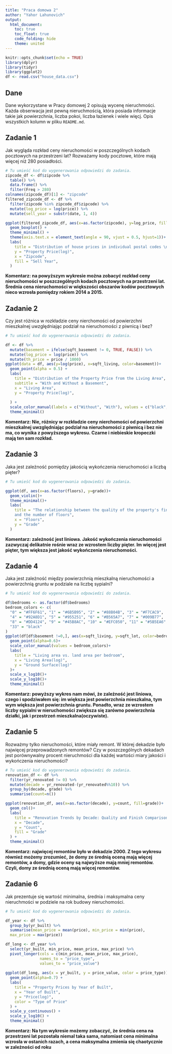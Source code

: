 ```yaml
---
title: "Praca domowa 2"
author: "Yahor Lahunovich"
output: 
  html_document:
    toc: true
    toc_float: true
    code_folding: hide
    theme: united
---
```


```r
knitr::opts_chunk$set(echo = TRUE)
library(dplyr)
library(tidyr)
library(ggplot2)
df <- read.csv("house_data.csv")
```

## Dane

Dane wykorzystane w Pracy domowej 2 opisują wycenę nieruchmości. Każda obserwacja jest pewną nieruchmością, która posiada informacje takie jak powierzchnia, liczba pokoi, liczba łazienek i wiele więcj. Opis wszystkich kolumn w pliku `README.md`.

## Zadanie 1

Jak wygląda rozkład ceny nieruchomości w poszczególnych kodach pocztowych na przestrzeni lat? Rozważamy kody pocztowe, które mają więcej niż 280 posiadłości.

```r

# Tu umieść kod do wygenerowania odpowiedzi do zadania.
zipcode_df <- df$zipcode %>%
  table() %>% 
  data.frame() %>% 
  filter(Freq > 280) 
colnames(zipcode_df)[1] <- "zipcode"
filtered_zipcode_df <- df %>% 
  filter(zipcode %in% zipcode_df$zipcode) %>% 
  mutate(log_price = log(price)) %>% 
  mutate(sell_year = substr(date, 1, 4))

ggplot(filtered_zipcode_df, aes(x=as.factor(zipcode), y=log_price, fill = sell_year))+
  geom_boxplot() +
  theme_minimal() +
  theme(axis.text.x = element_text(angle = 90, vjust = 0.5, hjust=1))+
  labs(
    title = "Distribution of house prices in individual postal codes \n over the years",
    y = "Property Price(log)",
    x = "Zipcode",
    fill = "Sell Year",
  ) 
```

**Komentarz: na powyższym wykresie można zobacyć rozkład ceny nieruchomości w poszczególnych kodach pocztowych na przestrzeni lat. Średnia cena nieruchomości w większości obszarów kodów pocztowych nieco wzrosła pomiędzy rokiem 2014 a 2015.**

## Zadanie 2

Czy jest różnica w rozkładzie ceny nierchomości od powierzchni mieszkalnej uwzględniając podział na nieruchomości z piwnicą i bez?

```r

# Tu umieść kod do wygenerowania odpowiedzi do zadania.

df <- df %>% 
  mutate(basement = ifelse(sqft_basement != 0, TRUE, FALSE)) %>% 
  mutate(log_price = log(price)) %>% 
  mutate(th_price = price / 1000)
ggplot(data = df, aes(y=log(price), x=sqft_living, color=basement))+
  geom_point(alpha = 0.5) +
  labs(
    title = "Distribution of the Property Price from the Living Area",
    subtitle = "With and Without a Basement",
    x = "Living Area",
    y = "Property Price(log)",
    
  ) + 
  scale_color_manual(labels = c("Without", "With"), values = c("black", "cadetblue1")) +
  theme_minimal()


```

**Komentarz: Nie, różnicy w rozkładzie ceny nierchomości od powierzchni mieszkalnej uwzględniając podział na nieruchomości z piwnicą i bez nie ma, co wynika z powyższego wykresu. Czarne i niebieskie kropeczki mają ten sam rozkład.**

## Zadanie 3

Jaka jest zależność pomiędzy jakością wykończenia nieruchomości a liczbą pięter?

```r

# Tu umieść kod do wygenerowania odpowiedzi do zadania.

ggplot(df, aes(x=as.factor(floors), y=grade))+
  geom_violin()+
  theme_minimal()+
  labs(
    title = "The relationship between the quality of the property's finishing 
    and the number of floors",
    x = "Floors",
    y = "Grade"
  )
```

**Komentarz: zależność jest liniowa. Jakość wykończenia nieruchomości zazwyczaj delikatnie rośnie wraz ze wzrostem liczby pięter. Im więcej jest pięter, tym większa jest jakość wykończenia nieruchomości.**

## Zadanie 4

Jaka jest zależność między powierzchnią mieszkalną nieruchomości a powierzchnią gruntu w podziale na liczbę sypialni?

```r

# Tu umieść kod do wygenerowania odpowiedzi do zadania.

df$bedrooms <- as.factor(df$bedrooms)
bedroom_colors <- c(
  "0" = "#FF6F61", "1" = "#6B5B95", "2" = "#88B04B", "3" = "#F7CAC9",
  "4" = "#92A8D1", "5" = "#955251", "6" = "#B565A7", "7" = "#009B77",
  "8" = "#DD4124", "9" = "#45B8AC", "10" = "#EFC050", "11" = "#5B5EA6", 
  "33" = "black"
)
ggplot(df[df$basement !=0,], aes(x=sqft_living, y=sqft_lot, color=bedrooms))+
  geom_point(alpha=0.6)+
  scale_color_manual(values = bedroom_colors)+
  labs(
    title = "Living area vs. land area per bedroom",
    x = "Living Area(log)",
    y = "Ground Surface(log)"
  )+
  scale_x_log10()+
  scale_y_log10()+
  theme_minimal()
```

**Komentarz: powyższy wykres nam mówi, że zależność jest liniowa, czego i spodziwałem się: im większa jest powierzchnia mieszkalna, tym wym większa jest powierzchnia gruntu. Ponadto, wraz ze wzrostem liczby sypialni w nieruchomości zwiększa się zarówno powierzchnia działki, jak i przestrzeń mieszkalna(oczywiste).**

## Zadanie 5

Rozważmy tylko nieruchomości, które miały remont. W której dekadzie było najwięcej przeprowadzonych remontów? Czy w poszczególnych dekadach jest porównywalny procent nieruchmości dla każdej wartości miary jakości i wykończenia nieruchomości?

```r

# Tu umieść kod do wygenerowania odpowiedzi do zadania.
renovation_df <- df %>% 
  filter(yr_renovated != 0) %>% 
  mutate(decade = yr_renovated-(yr_renovated%%10)) %>% 
  group_by(decade, grade) %>% 
  summarise(count=n())

ggplot(renovation_df, aes(x=as.factor(decade), y=count, fill=grade))+
  geom_col()+
  labs(
    title = "Renovation Trends by Decade: Quality and Finish Comparison",
    x = "Decade",
    y = "Count",
    fill = "Grade"
  ) + 
  theme_minimal()
```

**Komentarz: najwięcej remontów było w dekadzie 2000. Z tego wykresu również możemy zrozumieć, że domy ze średnią oceną mają więcej remontów, a domy, gdzie oceny są najwyższe mają mniej remontów. Czyli, domy ze średnią oceną mają więcej remontów.**

## Zadanie 6

Jak prezentuje się wartość minimalna, średnia i maksymalna ceny nieruchmości w podziele na rok budowy nieruchomości.

```r

# Tu umieść kod do wygenerowania odpowiedzi do zadania.

df_year <- df %>% 
  group_by(yr_built) %>% 
  summarise(mean_price = mean(price), min_price = min(price), 
  max_price = max(price))

df_long <- df_year %>%
  select(yr_built, min_price, mean_price, max_price) %>%
  pivot_longer(cols = c(min_price, mean_price, max_price), 
               names_to = "price_type", 
               values_to = "price_value")
  
ggplot(df_long, aes(x = yr_built, y = price_value, color = price_type)) +
  geom_point(alpha=0.7) +
  labs(
    title = "Property Prices by Year of Built",
    x = "Year of Built",
    y = "Price(log)",
    color = "Type of Price"
  ) +
  scale_y_continuous() +
  scale_y_log10() + 
  theme_minimal()
```

**Komentarz: Na tym wykresie możemy zobaczyć, że średnia cena na przestrzeni lat pozostała niemal taka sama, natomiast cena minimalna wzrosła w ostanich razach, a cena maksymalna zmienia się chaotycznie w zależności od roku**
